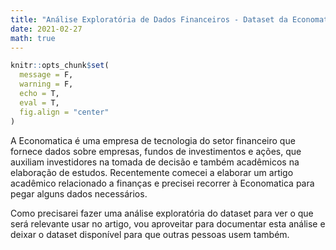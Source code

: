 ```yaml
---
title: "Análise Exploratória de Dados Financeiros - Dataset da Economatica"
date: 2021-02-27
math: true
---
```


```r
knitr::opts_chunk$set(
  message = F,
  warning = F,
  echo = T,
  eval = T,
  fig.align = "center"
)
```

A Economatica é uma empresa de tecnologia do setor financeiro que fornece dados sobre empresas, fundos de investimentos e ações, que auxiliam investidores na tomada de decisão e também acadêmicos na elaboração de estudos. Recentemente comecei a elaborar um artigo acadêmico relacionado a finanças e precisei recorrer à Economatica para pegar alguns dados necessários.

Como precisarei fazer uma análise exploratória do dataset para ver o que será relevante usar no artigo, vou aproveitar para documentar esta análise e deixar o dataset disponível para que outras pessoas usem também.








